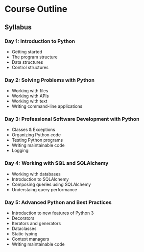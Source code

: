 # Course Outline {.unnumbered}

## Syllabus

### Day 1: Introduction to Python

- Getting started
- The program structure
- Data structures
- Control structures

### Day 2: Solving Problems with Python

- Working with files
- Working with APIs
- Working with text
- Writing command-line applications

### Day 3: Professional Software Development with Python

- Classes & Exceptions
- Organizing Python code
- Testing Python programs
- Writing maintainable code
- Logging

### Day 4: Working with SQL and SQLAlchemy

- Working with databases
- Introduction to SQLAlchemy
- Composing queries using SQLAlchemy
- Understaing query performance

### Day 5: Advanced Python and Best Practices

- Introduction to new features of Python 3
- Decorators
- Iterators and generators
- Dataclasses
- Static typing
- Context managers
- Writing maintainable code